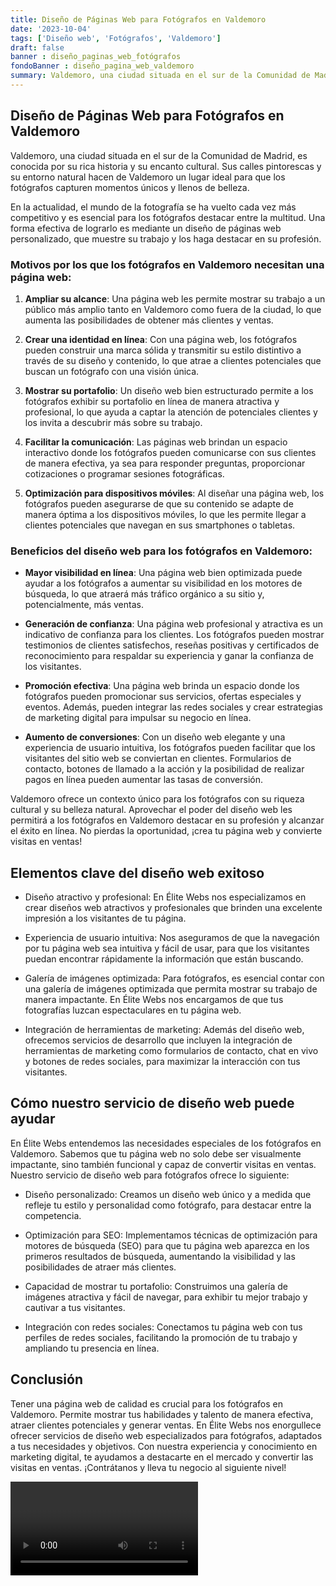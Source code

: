 ```yaml
---
title: Diseño de Páginas Web para Fotógrafos en Valdemoro
date: '2023-10-04'
tags: ['Diseño web', 'Fotógrafos', 'Valdemoro']
draft: false
banner : diseño_paginas_web_fotógrafos
fondoBanner : diseño_pagina_web_valdemoro
summary: Valdemoro, una ciudad situada en el sur de la Comunidad de Madrid, es conocida por su rica historia y su encanto cultural. Sus calles pintorescas y su entorno natural hacen de Valdemoro un lugar ideal para que los fotógrafos capturen momentos únicos y llenos de belleza.
---
```


## Diseño de Páginas Web para Fotógrafos en Valdemoro

Valdemoro, una ciudad situada en el sur de la Comunidad de Madrid, es conocida por su rica historia y su encanto cultural. Sus calles pintorescas y su entorno natural hacen de Valdemoro un lugar ideal para que los fotógrafos capturen momentos únicos y llenos de belleza.

En la actualidad, el mundo de la fotografía se ha vuelto cada vez más competitivo y es esencial para los fotógrafos destacar entre la multitud. Una forma efectiva de lograrlo es mediante un diseño de páginas web personalizado, que muestre su trabajo y los haga destacar en su profesión.

### Motivos por los que los fotógrafos en Valdemoro necesitan una página web:

1. **Ampliar su alcance**: Una página web les permite mostrar su trabajo a un público más amplio tanto en Valdemoro como fuera de la ciudad, lo que aumenta las posibilidades de obtener más clientes y ventas.

2. **Crear una identidad en línea**: Con una página web, los fotógrafos pueden construir una marca sólida y transmitir su estilo distintivo a través de su diseño y contenido, lo que atrae a clientes potenciales que buscan un fotógrafo con una visión única.

3. **Mostrar su portafolio**: Un diseño web bien estructurado permite a los fotógrafos exhibir su portafolio en línea de manera atractiva y profesional, lo que ayuda a captar la atención de potenciales clientes y los invita a descubrir más sobre su trabajo.

4. **Facilitar la comunicación**: Las páginas web brindan un espacio interactivo donde los fotógrafos pueden comunicarse con sus clientes de manera efectiva, ya sea para responder preguntas, proporcionar cotizaciones o programar sesiones fotográficas. 

5. **Optimización para dispositivos móviles**: Al diseñar una página web, los fotógrafos pueden asegurarse de que su contenido se adapte de manera óptima a los dispositivos móviles, lo que les permite llegar a clientes potenciales que navegan en sus smartphones o tabletas.

### Beneficios del diseño web para los fotógrafos en Valdemoro:

- **Mayor visibilidad en línea**: Una página web bien optimizada puede ayudar a los fotógrafos a aumentar su visibilidad en los motores de búsqueda, lo que atraerá más tráfico orgánico a su sitio y, potencialmente, más ventas.

- **Generación de confianza**: Una página web profesional y atractiva es un indicativo de confianza para los clientes. Los fotógrafos pueden mostrar testimonios de clientes satisfechos, reseñas positivas y certificados de reconocimiento para respaldar su experiencia y ganar la confianza de los visitantes.

- **Promoción efectiva**: Una página web brinda un espacio donde los fotógrafos pueden promocionar sus servicios, ofertas especiales y eventos. Además, pueden integrar las redes sociales y crear estrategias de marketing digital para impulsar su negocio en línea.

- **Aumento de conversiones**: Con un diseño web elegante y una experiencia de usuario intuitiva, los fotógrafos pueden facilitar que los visitantes del sitio web se conviertan en clientes. Formularios de contacto, botones de llamado a la acción y la posibilidad de realizar pagos en línea pueden aumentar las tasas de conversión.

Valdemoro ofrece un contexto único para los fotógrafos con su riqueza cultural y su belleza natural. Aprovechar el poder del diseño web les permitirá a los fotógrafos en Valdemoro destacar en su profesión y alcanzar el éxito en línea. No pierdas la oportunidad, ¡crea tu página web y convierte visitas en ventas!

<GifSeo />

<Cta />

## Elementos clave del diseño web exitoso

- Diseño atractivo y profesional: En Élite Webs nos especializamos en crear diseños web atractivos y profesionales que brinden una excelente impresión a los visitantes de tu página.

- Experiencia de usuario intuitiva: Nos aseguramos de que la navegación por tu página web sea intuitiva y fácil de usar, para que los visitantes puedan encontrar rápidamente la información que están buscando.

- Galería de imágenes optimizada: Para fotógrafos, es esencial contar con una galería de imágenes optimizada que permita mostrar su trabajo de manera impactante. En Élite Webs nos encargamos de que tus fotografías luzcan espectaculares en tu página web.

- Integración de herramientas de marketing: Además del diseño web, ofrecemos servicios de desarrollo que incluyen la integración de herramientas de marketing como formularios de contacto, chat en vivo y botones de redes sociales, para maximizar la interacción con tus visitantes.

## Cómo nuestro servicio de diseño web puede ayudar

En Élite Webs entendemos las necesidades especiales de los fotógrafos en Valdemoro. Sabemos que tu página web no solo debe ser visualmente impactante, sino también funcional y capaz de convertir visitas en ventas. Nuestro servicio de diseño web para fotógrafos ofrece lo siguiente:

- Diseño personalizado: Creamos un diseño web único y a medida que refleje tu estilo y personalidad como fotógrafo, para destacar entre la competencia.

- Optimización para SEO: Implementamos técnicas de optimización para motores de búsqueda (SEO) para que tu página web aparezca en los primeros resultados de búsqueda, aumentando la visibilidad y las posibilidades de atraer más clientes.

- Capacidad de mostrar tu portafolio: Construimos una galería de imágenes atractiva y fácil de navegar, para exhibir tu mejor trabajo y cautivar a tus visitantes.

- Integración con redes sociales: Conectamos tu página web con tus perfiles de redes sociales, facilitando la promoción de tu trabajo y ampliando tu presencia en línea.

## Conclusión

Tener una página web de calidad es crucial para los fotógrafos en Valdemoro. Permite mostrar tus habilidades y talento de manera efectiva, atraer clientes potenciales y generar ventas. En Élite Webs nos enorgullece ofrecer servicios de diseño web especializados para fotógrafos, adaptados a tus necesidades y objetivos. Con nuestra experiencia y conocimiento en marketing digital, te ayudamos a destacarte en el mercado y convertir las visitas en ventas. ¡Contrátanos y lleva tu negocio al siguiente nivel!

<Video />

<CtaBot job='Fotógrafos' city='Valdemoro'/>

<Gmaps query='Valdemoro+españa+maps' />
